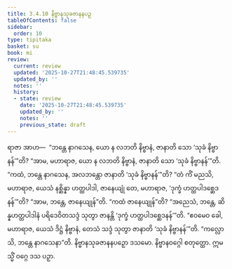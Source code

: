 ```yaml
---
title: 3.4.10 နိဗ္ဗာနသုခဇာနနပဉှ
tableOfContents: false
sidebar:
  order: 10
type: tipitaka
basket: su
book: mi
review:
  current: review
  updated: '2025-10-27T21:48:45.539735'
  updated_by: ''
  notes: ''
  history:
  - state: review
    date: '2025-10-27T21:48:45.539735'
    updated_by: ''
    notes: ''
    previous_state: draft
---
```



<ReviewStatus review={frontmatter.review} showDetails={true} />

<HypothesisAnnotation frontmatter={frontmatter} />

<DynamicBreadcrumb />

<Division number="72" book="mi" e="ch" v="28">

<Paragraph number="355" book="mi">
ရာဇာ အာဟ—  “ဘန္တေ နာဂသေန, ယော န လဘတိ နိဗ္ဗာနံ, ဇာနာတိ သော ‘သုခံ နိဗ္ဗာနန်’”တိ? “အာမ, မဟာရာဇ, ယော န လဘတိ နိဗ္ဗာနံ, ဇာနာတိ သော ‘သုခံ နိဗ္ဗာနန်’”တိ. “ကထံ, ဘန္တေ နာဂသေန, အလဘန္တော ဇာနာတိ ‘သုခံ နိဗ္ဗာနန်’”တိ? “တံ ကိံ မညသိ, မဟာရာဇ, ယေသံ နစ္ဆိန္နာ ဟတ္ထပါဒါ, ဇာနေယျုံ တေ, မဟာရာဇ, ‘ဒုက္ခံ ဟတ္ထပါဒစ္ဆေဒနန်’”တိ? “အာမ, ဘန္တေ, ဇာနေယျုန်”တိ. “ကထံ ဇာနေယျုန်”တိ? “အညေသံ, ဘန္တေ, ဆိန္နဟတ္ထပါဒါနံ ပရိဒေဝိတသဒ္ဒံ သုတွာ ဇာနန္တိ ‘ဒုက္ခံ ဟတ္ထပါဒစ္ဆေဒနန်’”တိ. “ဧဝမေဝ ခေါ, မဟာရာဇ, ယေသံ ဒိဋ္ဌံ နိဗ္ဗာနံ, တေသံ သဒ္ဒံ သုတွာ ဇာနာတိ ‘သုခံ နိဗ္ဗာနန်’”တိ.
</Paragraph>

<Paragraph number="356" book="mi">
“ကလ္လောသိ, ဘန္တေ နာဂသေနာ”တိ.

</Paragraph>
</Division>

<Paragraph number="357" type="center" book="mi">
နိဗ္ဗာနသုခဇာနနပဉှော ဒသမော.



</Paragraph>

<Paragraph number="358" type="center" book="mi">
နိဗ္ဗာနဝဂ္ဂေါ စတုတ္ထော.



</Paragraph>

<Paragraph number="359" type="center" book="mi">
ဣမသ္မိံ ဝဂ္ဂေ ဒသ ပဉှာ.
</Paragraph>